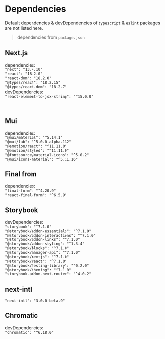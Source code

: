 
<Meta title="Dependencies" />

# Dependencies

Default dependencies & devDependencies of `typescript` & `eslint` packages are not listed here.

> dependencies from `package.json`

## Next.js

dependencies: <br />
`"next": "13.4.10"` <br />
`"react": "18.2.0"` <br />
`"react-dom": "18.2.0"` <br />
`"@types/react": "18.2.15"`<br />
`"@types/react-dom": "18.2.7"`<br />
devDependencies: <br />
`"react-element-to-jsx-string": "^15.0.0"`<br />

<br />

## Mui

dependencies: <br />
`"@mui/material": "^5.14.1"`<br />
`"@mui/lab": "^5.0.0-alpha.132"`<br />
`"@emotion/react": "^11.11.0"`<br />
`"@emotion/styled": "^11.11.0"`<br />
`"@fontsource/material-icons": "^5.0.2"`<br />
`"@mui/icons-material": "^5.11.16"`<br />

## Final from

dependencies: <br />
`"final-form": "^4.20.9"`<br />
`"react-final-form": "^6.5.9"`<br />

## Storybook

devDependencies: <br />
`"storybook": "^7.1.0"` <br />
`"@storybook/addon-essentials": "^7.1.0"` <br />
`"@storybook/addon-interactions": "^7.1.0"` <br />
`"@storybook/addon-links": "^7.1.0"` <br />
`"@storybook/addon-styling": "^1.3.4"` <br />
`"@storybook/blocks": "^7.1.0"` <br />
`"@storybook/manager-api": "^7.1.0"` <br />
`"@storybook/nextjs": "^7.1.0"` <br />
`"@storybook/react": "^7.1.0"` <br />
`"@storybook/testing-library": "^0.2.0"` <br />
`"@storybook/theming": "^7.1.0"` <br />
`"storybook-addon-next-router": "^4.0.2"` <br />

## next-intl

`"next-intl": "3.0.0-beta.9"` <br />

## Chromatic

devDependencies: <br />
`"chromatic": "^6.18.0"` <br />

